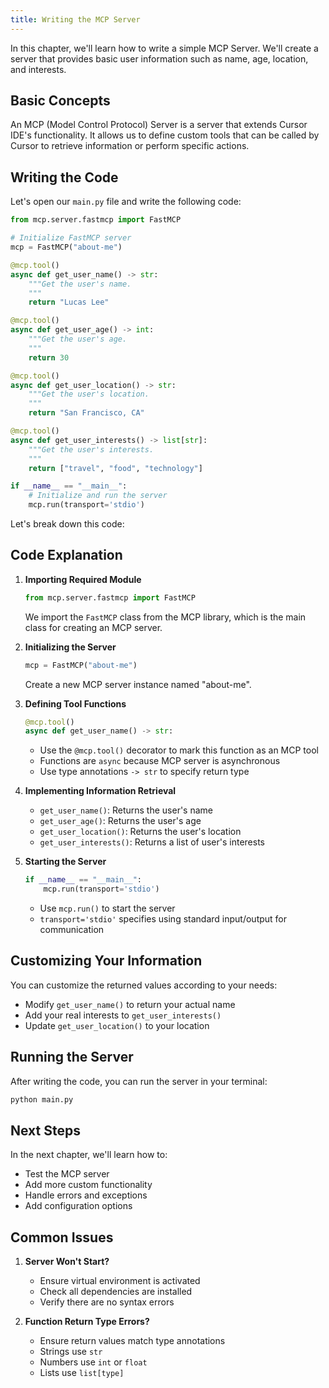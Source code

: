 ```yaml
---
title: Writing the MCP Server
---
```


In this chapter, we'll learn how to write a simple MCP Server. We'll create a server that provides basic user information such as name, age, location, and interests.

## Basic Concepts

An MCP (Model Control Protocol) Server is a server that extends Cursor IDE's functionality. It allows us to define custom tools that can be called by Cursor to retrieve information or perform specific actions.

## Writing the Code

Let's open our `main.py` file and write the following code:

```python
from mcp.server.fastmcp import FastMCP

# Initialize FastMCP server
mcp = FastMCP("about-me")

@mcp.tool()
async def get_user_name() -> str:
    """Get the user's name.
    """
    return "Lucas Lee"

@mcp.tool()
async def get_user_age() -> int:
    """Get the user's age.
    """
    return 30

@mcp.tool()
async def get_user_location() -> str:
    """Get the user's location.
    """
    return "San Francisco, CA"

@mcp.tool()
async def get_user_interests() -> list[str]:
    """Get the user's interests.
    """
    return ["travel", "food", "technology"]

if __name__ == "__main__":
    # Initialize and run the server
    mcp.run(transport='stdio')
```

Let's break down this code:

## Code Explanation

1. **Importing Required Module**
   ```python
   from mcp.server.fastmcp import FastMCP
   ```
   We import the `FastMCP` class from the MCP library, which is the main class for creating an MCP server.

2. **Initializing the Server**
   ```python
   mcp = FastMCP("about-me")
   ```
   Create a new MCP server instance named "about-me".

3. **Defining Tool Functions**
   ```python
   @mcp.tool()
   async def get_user_name() -> str:
   ```
   - Use the `@mcp.tool()` decorator to mark this function as an MCP tool
   - Functions are `async` because MCP server is asynchronous
   - Use type annotations `-> str` to specify return type

4. **Implementing Information Retrieval**
   - `get_user_name()`: Returns the user's name
   - `get_user_age()`: Returns the user's age
   - `get_user_location()`: Returns the user's location
   - `get_user_interests()`: Returns a list of user's interests

5. **Starting the Server**
   ```python
   if __name__ == "__main__":
       mcp.run(transport='stdio')
   ```
   - Use `mcp.run()` to start the server
   - `transport='stdio'` specifies using standard input/output for communication

## Customizing Your Information

You can customize the returned values according to your needs:
- Modify `get_user_name()` to return your actual name
- Add your real interests to `get_user_interests()`
- Update `get_user_location()` to your location

## Running the Server

After writing the code, you can run the server in your terminal:

```bash
python main.py
```

## Next Steps

In the next chapter, we'll learn how to:
- Test the MCP server
- Add more custom functionality
- Handle errors and exceptions
- Add configuration options

## Common Issues

1. **Server Won't Start?**
   - Ensure virtual environment is activated
   - Check all dependencies are installed
   - Verify there are no syntax errors

2. **Function Return Type Errors?**
   - Ensure return values match type annotations
   - Strings use `str`
   - Numbers use `int` or `float`
   - Lists use `list[type]` 